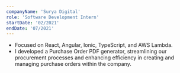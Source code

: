```yaml
---
companyName: 'Surya Digital'
role: 'Software Development Intern'
startDate: '02/2021'
endDate: '07/2021'
---
```


-   Focused on React, Angular, Ionic, TypeScript, and AWS Lambda.
-   I developed a Purchase Order PDF generator, streamlining our procurement processes and enhancing efficiency in creating and managing purchase orders within the company.
